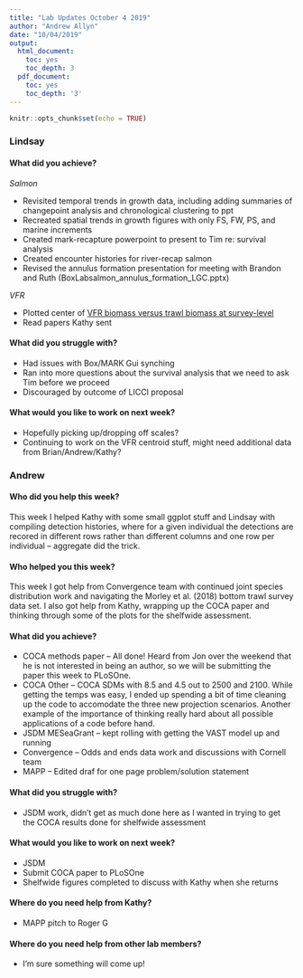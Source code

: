 ```yaml
---
title: "Lab Updates October 4 2019"
author: "Andrew Allyn"
date: "10/04/2019"
output:
  html_document:
    toc: yes
    toc_depth: 3
  pdf_document:
    toc: yes
    toc_depth: '3'
---
```


```r
knitr::opts_chunk$set(echo = TRUE)
```
### Lindsay

#### What did you achieve?

*Salmon*

* Revisited temporal trends in growth data, including adding summaries of changepoint analysis and chronological clustering to ppt
* Recreated spatial trends in growth figures with only FS, FW, PS, and marine increments
* Created mark-recapture powerpoint to present to Tim re: survival analysis
* Created encounter histories for river-recap salmon
* Revised the annulus formation presentation for meeting with Brandon and Ruth (Box\Mills Lab\Projects\Atlantic salmon\Presentations\Carlin_annulus_formation_LGC.pptx)

*VFR*

* Plotted center of [VFR biomass versus trawl biomass at survey-level](http://rpubs.com/lgcarlson/vfrcentroid)
* Read papers Kathy sent

#### What did you struggle with?

* Had issues with Box/MARK Gui synching
* Ran into more questions about the survival analysis that we need to ask Tim before we proceed
* Discouraged by outcome of LICCI proposal

#### What would you like to work on next week?

* Hopefully picking up/dropping off scales?
* Continuing to work on the VFR centroid stuff, might need additional data from Brian/Andrew/Kathy?


### Andrew

#### Who did you help this week?

This week I helped Kathy with some small ggplot stuff and Lindsay with compiling detection histories, where for a given individual the detections are recored in different rows rather than different columns and one row per individual -- aggregate did the trick. 

#### Who helped you this week?

This week I got help from Convergence team with continued joint species distribution work and navigating the Morley et al. (2018) bottom trawl survey data set. I also got help from Kathy, wrapping up the COCA paper and thinking through some of the plots for the shelfwide assessment. 

#### What did you achieve?

* COCA methods paper -- All done! Heard from Jon over the weekend that he is not interested in being an author, so we will be submitting the paper this week to PLoSOne.
* COCA Other -- COCA SDMs with 8.5 and 4.5 out to 2500 and 2100. While getting the temps was easy, I ended up spending a bit of time cleaning up the code to accomodate the three new projection scenarios. Another example of the importance of thinking really hard about all possible applications of a code before hand.
* JSDM MESeaGrant -- kept rolling with getting the VAST model up and running
* Convergence -- Odds and ends data work and discussions with Cornell team
* MAPP -- Edited draf for one page problem/solution statement 

#### What did you struggle with?

* JSDM work, didn't get as much done here as I wanted in trying to get the COCA results done for shelfwide assessment 

#### What would you like to work on next week?

* JSDM
* Submit COCA paper to PLoSOne
* Shelfwide figures completed to discuss with Kathy when she returns

#### Where do you need help from Kathy?

* MAPP pitch to Roger G

#### Where do you need help from other lab members?

* I'm sure something will come up!
